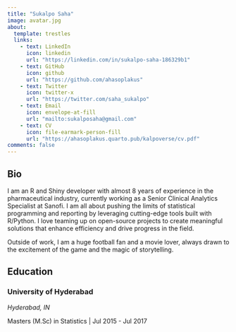 ---
title: "Sukalpo Saha"
image: avatar.jpg
about:
  template: trestles
  links:
    - text: LinkedIn
      icon: linkedin
      url: "https://linkedin.com/in/sukalpo-saha-186329b1"
    - text: GitHub
      icon: github
      url: "https://github.com/ahasoplakus"
    - text: Twitter
      icon: twitter-x
      url: "https://twitter.com/saha_sukalpo"
    - text: Email
      icon: envelope-at-fill
      url: "mailto:sukalposaha@gmail.com"
    - text: CV
      icon: file-earmark-person-fill
      url: "https://ahasoplakus.quarto.pub/kalpoverse/cv.pdf"
comments: false
---

::: column-page
## Bio

I am an R and Shiny developer with almost 8 years of experience in the pharmaceutical industry, currently working as a Senior Clinical Analytics Specialist at Sanofi. I am all about pushing the limits of statistical programming and reporting by leveraging cutting-edge tools built with R/Python. I love teaming up on open-source projects to create meaningful solutions that enhance efficiency and drive progress in the field.

Outside of work, I am a huge football fan and a movie lover, always drawn to the excitement of the game and the magic of storytelling.

## Education

### University of Hyderabad

*Hyderabad, IN*

Masters (M.Sc) in Statistics \| Jul 2015 - Jul 2017
:::
